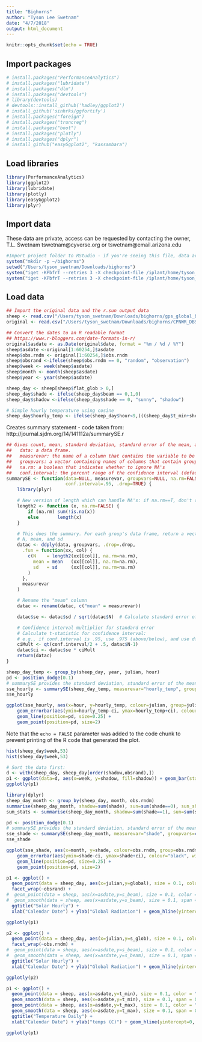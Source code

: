 ```yaml
---
title: "Bighorns"
author: "Tyson Lee Swetnam"
date: "4/7/2018"
output: html_document
---
```


```r
knitr::opts_chunk$set(echo = TRUE)
```

## Import packages

```r
# install.packages("PerformanceAnalytics")
# install.packages("lubridate")
# install.packages("dlm")
# install.packages("devtools")
# library(devtools)
# devtools::install_github('hadley/ggplot2')
# install_github('sinhrks/ggfortify')
# install.packages("foreign")
# install.packages("truncreg")
# install.packages("boot")
# install.packages("plotly")
# install.packages("dplyr")
# install_github("easyGgplot2", "kassambara")
```

## Load libraries

```r
library(PerformanceAnalytics)
library(ggplot2)
library(lubridate)
library(plotly)
library(easyGgplot2)
library(plyr)
```

## Import data

These data are private, access can be requested by contacting the owner, T.L. Swetnam tswetnam@cyverse.org or tswetnam@email.arizona.edu 

```r
#Import project folder to RStudio - if you're seeing this file, data are not on the RStudio VM yet.
system("mkdir -p ~/bighorns")
setwd("/Users/tyson_swetnam/Downloads/bighorns")
system("iget -KPbfrT --retries 3 -X checkpoint-file /iplant/home/tyson_swetnam/bighorns/CPNWR_DBS_Locs_02Nov17.csv ~/bighorns")
system("iget -KPbfrT --retries 3 -X checkpoint-file /iplant/home/tyson_swetnam/bighorns/gps_global_beam_flat_temp.csv ~/bighorns")
``` 

## Load data

```r
## Import the original data and the r.sun output data
sheep <- read.csv("/Users/tyson_swetnam/Downloads/bighorns/gps_global_beam_flat_temp.csv")
original <- read.csv("/Users/tyson_swetnam/Downloads/bighorns/CPNWR_DBS_Locs_02Nov17.csv")

## Convert the dates to an R readable format
## https://www.r-bloggers.com/date-formats-in-r/ 
original$asdate <- as.Date(original$date, format = "%m / %d / %Y")
sheep$asdate <-original[1:60254,]$asdate
sheep$obs.rndm <- original[1:60254,]$obs.rndm
sheep$obsrand <-ifelse(sheep$obs.rndm == 0, "random", "observation")
sheep$week <- week(sheep$asdate)
sheep$month <- month(sheep$asdate)
sheep$year <- year(sheep$asdate)

sheep_day <- sheep[sheep$flat_glob > 0,]
sheep_day$shade <- ifelse(sheep_day$beam == 0,1,0)
sheep_day$shadow <-ifelse(sheep_day$shade == 0, "sunny", "shadow")
```

```r
# Simple hourly temperature using cosine
sheep_day$hourly_temp <- ifelse(sheep_day$hour<9,(((sheep_day$t_min+sheep_day$t_max)/2) * cos(sheep_day$hour *(pi/9)) + (sheep_day$t_min+sheep_day$t_max)/2),(((sheep_day$t_min+sheep_day$t_max)/2) * cos((sheep_day$hour - 10) *(pi/13)) + (sheep_day$t_min+sheep_day$t_max)/2))
```

Creates summary statement - code taken from: http://journal.sjdm.org/14/141112a/summarySE.r 

```r
## Gives count, mean, standard deviation, standard error of the mean, and confidence interval (default 95%).
##   data: a data frame.
##   measurevar: the name of a column that contains the variable to be summariezed
##   groupvars: a vector containing names of columns that contain grouping variables
##   na.rm: a boolean that indicates whether to ignore NA's
##   conf.interval: the percent range of the confidence interval (default is 95%)
summarySE <- function(data=NULL, measurevar, groupvars=NULL, na.rm=FALSE,
                      conf.interval=.95, .drop=TRUE) {
    library(plyr)

    # New version of length which can handle NA's: if na.rm==T, don't count them
    length2 <- function (x, na.rm=FALSE) {
        if (na.rm) sum(!is.na(x))
        else       length(x)
    }

    # This does the summary. For each group's data frame, return a vector with
    # N, mean, and sd
    datac <- ddply(data, groupvars, .drop=.drop,
      .fun = function(xx, col) {
        c(N    = length2(xx[[col]], na.rm=na.rm),
          mean = mean   (xx[[col]], na.rm=na.rm),
          sd   = sd     (xx[[col]], na.rm=na.rm)
        )
      },
      measurevar
    )

    # Rename the "mean" column    
    datac <- rename(datac, c("mean" = measurevar))

    datac$se <- datac$sd / sqrt(datac$N)  # Calculate standard error of the mean

    # Confidence interval multiplier for standard error
    # Calculate t-statistic for confidence interval: 
    # e.g., if conf.interval is .95, use .975 (above/below), and use df=N-1
    ciMult <- qt(conf.interval/2 + .5, datac$N-1)
    datac$ci <- datac$se * ciMult
    return(datac)
}
```


```r

sheep_day_temp <- group_by(sheep_day, year, julian, hour)
pd <- position_dodge(0.1)
# summarySE provides the standard deviation, standard error of the mean, and a (default 95%) confidence interval
sse_hourly <- summarySE(sheep_day_temp, measurevar="hourly_temp", groupvars=c("julian","hour"))
sse_hourly

ggplot(sse_hourly, aes(x=hour, y=hourly_temp, colour=julian, group=julian)) + 
    geom_errorbar(aes(ymin=hourly_temp-ci, ymax=hourly_temp+ci), colour="black", width=.1, position=pd) +
    geom_line(position=pd, size=0.25) +
    geom_point(position=pd, size=2)
```

Note that the `echo = FALSE` parameter was added to the code chunk to prevent printing of the R code that generated the plot.

```r
hist(sheep_day$week,53)
hist(sheep_day$week,53)
```

```r
# Sort the data first:
d <- with(sheep_day, sheep_day[order(shadow,obsrand),])
p1 <- ggplot(data=d, aes(x=week, y=shadow, fill=shadow)) + geom_bar(stat="identity") + scale_y_discrete(breaks = c(0,50,150,200,250))
ggplotly(p1)

```

```r
library(dplyr)
sheep_day_month <- group_by(sheep_day, month, obs.rndm)
summarise(sheep_day_month, shadow=sum(shade), sun=sum(shade==0), sun_shade_ratio=shadow/sun)
sum_stats <- summarise(sheep_day_month, shadow=sum(shade==1), sun=sum(shade==0), sun_shade_ratio=shadow/sun)
```


```r
pd <- position_dodge(0.1)
# summarySE provides the standard deviation, standard error of the mean, and a (default 95%) confidence interval
sse_shade <- summarySE(sheep_day_month, measurevar="shade", groupvars=c("month","obs.rndm"))
sse_shade 

ggplot(sse_shade, aes(x=month, y=shade, colour=obs.rndm, group=obs.rndm)) + 
    geom_errorbar(aes(ymin=shade-ci, ymax=shade+ci), colour="black", width=.1, position=pd) +
    geom_line(position=pd, size=0.25) +
    geom_point(position=pd, size=2)
```

```r

p1 <- ggplot() +
  geom_point(data = sheep_day, aes(x=julian,y=global), size = 0.1, color = "red") +
  facet_wrap(~obsrand) +
#  geom_point(data = sheep, aes(x=asdate,y=s_beam), size = 0.1, color = "blue") +
#  geom_smooth(data = sheep, aes(x=asdate,y=s_beam), size = 0.1, span = 0.1, color = "blue") +
  ggtitle("Solar Hourly") + 
  xlab("Calendar Date") + ylab("Global Radiation") + geom_hline(yintercept=1, size = 0.1)

ggplotly(p1)
```

```r

p2 <- ggplot() +
  geom_point(data = sheep_day, aes(x=julian,y=s_glob), size = 0.1, color = "red") +
  facet_wrap(~obs.rndm) +
#  geom_point(data = sheep, aes(x=asdate,y=s_beam), size = 0.1, color = "blue") +
#  geom_smooth(data = sheep, aes(x=asdate,y=s_beam), size = 0.1, span = 0.1, color = "blue") +
  ggtitle("Solar Hourly") + 
  xlab("Calendar Date") + ylab("Global Radiation") + geom_hline(yintercept=1, size = 0.1)

ggplotly(p2)
```

```r

p1 <- ggplot() +
  geom_point(data = sheep, aes(x=asdate,y=t_min), size = 0.1, color = "blue") +
  geom_smooth(data = sheep, aes(x=asdate,y=t_min), size = 0.1, span = 0.1, color = "blue") +
  geom_point(data = sheep, aes(x=asdate,y=t_max), size = 0.1, color = "blue") +
  geom_smooth(data = sheep, aes(x=asdate,y=t_max), size = 0.1, span = 0.1, color = "blue") +
  ggtitle("Temperature Daily") + 
  xlab("Calendar Date") + ylab("temps (C)") + geom_hline(yintercept=0, size = 0.1)

ggplotly(p1)
```
